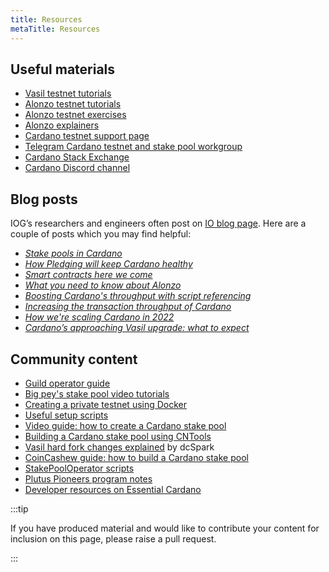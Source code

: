 ```yaml
---
title: Resources
metaTitle: Resources
---
```


## Useful materials

- [Vasil testnet tutorials](https://github.com/input-output-hk/Vasil-testnet)
- [Alonzo testnet tutorials](https://github.com/input-output-hk/Alonzo-testnet/tree/main/Alonzo-tutorials)
- [Alonzo testnet exercises](https://github.com/input-output-hk/Alonzo-testnet/tree/main/Alonzo-exercises/alonzo-purple)
- [Alonzo explainers](https://github.com/input-output-hk/Alonzo-testnet/tree/main/explainers)
- [Cardano testnet support page](https://iohk.zendesk.com/hc/en-us/categories/900000102203-Shelley-Testnet)
- [Telegram Cardano testnet and stake pool workgroup](https://t.me/CardanoStakePoolWorkgroup)
- [Cardano Stack Exchange](https://cardano.stackexchange.com/)
- [Cardano Discord channel](https://discord.com/channels/826816523368005654/826829738156621895)

## Blog posts

IOG’s researchers and engineers often post on
[IO blog page](https://iohk.io/en/blog/posts/page-1/). Here are a couple of
posts which you may find helpful:

- _[Stake pools in Cardano](https://iohk.io/en/blog/posts/2018/10/23/stake-pools-in-cardano/)_
- _[How Pledging will keep Cardano healthy](https://iohk.io/en/blog/posts/2020/05/12/how-pledging-encourages-a-healthy-decentralized-cardano-ecosystem/)_
- _[Smart contracts here we come](https://iohk.io/en/blog/posts/2021/04/08/smart-contracts-%E2%80%93-here-we-come/)_
- _[What you need to know about Alonzo](https://iohk.io/en/blog/posts/2021/04/13/plutus-what-you-need-to-know/)_
- _[Boosting Cardano's throughput with script referencing](https://iohk.io/en/blog/posts/2022/04/13/boosting-cardano-s-throughput-with-script-referencing/)_
- _[Increasing the transaction throughput of Cardano](https://iohk.io/en/blog/posts/2022/03/21/increasing-the-transaction-throughput-of-cardano/)_
- _[How we're scaling Cardano in 2022](https://iohk.io/en/blog/posts/2022/01/14/how-we-re-scaling-cardano-in-2022/)_
- _[Cardano’s approaching Vasil upgrade: what to expect](https://iohk.io/en/blog/posts/2022/07/04/cardano-s-approaching-vasil-upgrade-what-to-expect/)_

## Community content

- [Guild operator guide](https://cardano-community.github.io/guild-operators)
- [Big pey's stake pool video tutorials](https://www.youtube.com/playlist?list=PLyThQPJpttTJ4r9wUdlWi1DMty4nAT85d)
- [Creating a private testnet using Docker](https://github.com/ItFlyingStart/shelley-private-testnet)
- [Useful setup scripts](https://github.com/gitmachtl/scripts/tree/master/cardano)
- [Video guide: how to create a Cardano stake pool](https://www.youtube.com/playlist?list=PLyThQPJpttTJ4r9wUdlWi1DMty4nAT85d)
- [Building a Cardano stake pool using CNTools](https://www.youtube.com/watch?v=UN4rSRr7LDk&feature=youtu.be)
- [Vasil hard fork changes explained](https://www.youtube.com/watch?v=Tsp9F23dBiM)
  by dcSpark
- [CoinCashew guide: how to build a Cardano stake pool](https://www.coincashew.com/coins/overview-ada/guide-how-to-build-a-haskell-stakepool-node)
- [StakePoolOperator scripts](https://github.com/gitmachtl/scripts)
- [Plutus Pioneers program notes](https://plutus-pioneer-program.readthedocs.io/en/latest/plutus_pioneer_program.html)
- [Developer resources on Essential Cardano](https://www.essentialcardano.io/developer)

:::tip

If you have produced material and would like to contribute your content for
inclusion on this page, please raise a pull request.

:::
